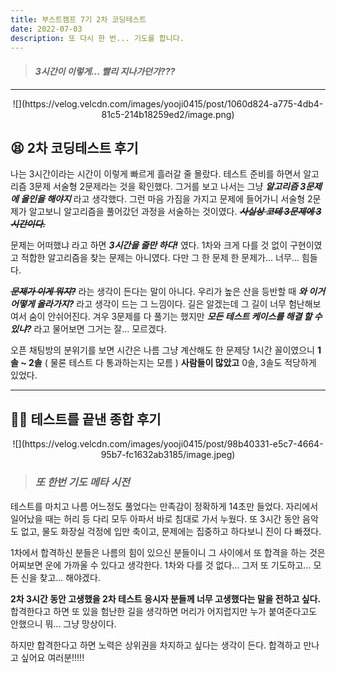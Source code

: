 ```yaml
---
title: 부스트캠프 7기 2차 코딩테스트
date: 2022-07-03
description: 또 다시 한 번... 기도를 합니다.
---
```


> #### _3시간이 이렇게... 빨리 지나가던가???_

---

<p align="center">
  ![](https://velog.velcdn.com/images/yooji0415/post/1060d824-a775-4db4-81c5-214b18259ed2/image.png)
</p>

## 😫 2차 코딩테스트 후기

나는 3시간이라는 시간이 이렇게 빠르게 흘러갈 줄 몰랐다. 테스트 준비를 하면서 알고리즘 3문제 서술형 2문제라는 것을 확인했다. 그거를 보고 나서는 그냥 _**알고리즘 3문제에 올인을 해야지**_ 라고 생각했다. 그런 마음 가짐을 가지고 문제에 들어가니 서술형 2문제가 알고보니 알고리즘을 풀어갔던 과정을 서술하는 것이였다. **_~~사실상 코테 3문제에 3시간이다.~~_**

문제는 어떠했냐 라고 하면 _**3시간을 줄만 하다!**_ 였다. 1차와 크게 다를 것 없이 구현이였고 적합한 알고리즘을 찾는 문제는 아니였다. 다만 그 한 문제 한 문제가... 너무... 힘들다.

_**~~문제가 이게 뭐지?~~**_ 라는 생각이 든다는 말이 아니다. 우리가 높은 산을 등반할 때 _**와 이거 어떻게 올라가지?**_ 라고 생각이 드는 그 느낌이다. 길은 알겠는데 그 길이 너무 험난해보여서 숨이 안쉬어진다. 겨우 3문제를 다 풀기는 했지만 _**모든 테스트 케이스를 해결 할 수 있냐?**_ 라고 물어보면 그거는 잘... 모르겠다.

오픈 채팅방의 분위기를 보면 시간은 나름 그냥 계산해도 한 문제당 1시간 꼴이였으니 **1솔 ~ 2솔** ( 물론 테스트 다 통과하는지는 모름 ) **사람들이 많았고** 0솔, 3솔도 적당하게 있었다.

---

## 😮‍💨 테스트를 끝낸 종합 후기

<p align="center">
  ![](https://velog.velcdn.com/images/yooji0415/post/98b40331-e5c7-4664-95b7-fc1632ab3185/image.jpeg)
</p>

> ### _**또 한번 기도 메타 시전**_

테스트를 마치고 나름 어느정도 풀었다는 만족감이 정확하게 14초만 들었다. 자리에서 일어났을 때는 허리 등 다리 모두 아파서 바로 침대로 가서 누웠다. 또 3시간 동안 음악도 없고, 물도 화장실 걱정에 입만 축이고, 문제에는 집중하고 하다보니 진이 다 빠졌다.

1차에서 합격하신 분들은 나름의 힘이 있으신 분들이니 그 사이에서 또 합격을 하는 것은 어찌보면 운에 가까울 수 있다고 생각한다. 1차와 다를 것 없다... 그저 또 기도하고... 모든 신을 찾고... 해야겠다.

**2차 3시간 동안 고생했을 2차 테스트 응시자 분들께 너무 고생했다는 말을 전하고 싶다.** 합격한다고 하면 또 있을 험난한 길을 생각하면 머리가 어지럽지만 누가 붙여준다고도 안했으니 뭐... 그냥 망상이다.

하지만 합격한다고 하면 노력은 상위권을 차지하고 싶다는 생각이 든다. 합격하고 만나고 싶어요 여러분!!!!!
